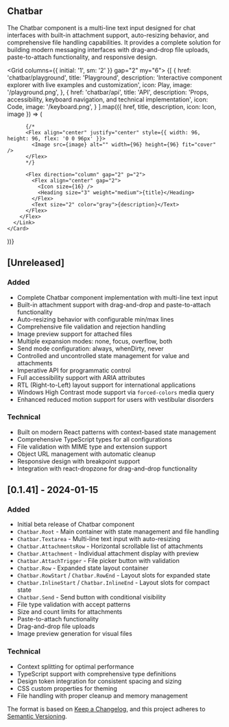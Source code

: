 
<Section size="1">

# Chatbar

The Chatbar component is a multi-line text input designed for chat interfaces with built-in attachment support, auto-resizing behavior, and comprehensive file handling capabilities. It provides a complete solution for building modern messaging interfaces with drag-and-drop file uploads, paste-to-attach functionality, and responsive design.

</Section>

<Grid columns={{ initial: '1', sm: '2' }} gap="2" my="6">
  {[
    {
      href: 'chatbar/playground',
      title: 'Playground',
      description: 'Interactive component explorer with live examples and customization',
      icon: Play,
      image: '/playground.png',
    },
    {
      href: 'chatbar/api',
      title: 'API',
      description: 'Props, accessibility, keyboard navigation, and technical implementation',
      icon: Code,
      image: '/keyboard.png',
    }
  ].map(({ href, title, description, icon: Icon, image }) => (
    <Card asChild key={href} size="2" variant="soft">
      <Link href={href}>
        <Flex direction="row" align="center" gap="4">


          {/*
          <Flex align="center" justify="center" style={{ width: 96, height: 96, flex: '0 0 96px' }}>
            <Image src={image} alt="" width={96} height={96} fit="cover" />
          </Flex>
          */}
          
          <Flex direction="column" gap="2" p="2">
            <Flex align="center" gap="2">
              <Icon size={16} />
              <Heading size="3" weight="medium">{title}</Heading>
            </Flex>
            <Text size="2" color="gray">{description}</Text>
          </Flex>
        </Flex>
      </Link>
    </Card>

))}

</Grid>

<Section size="1">

## [Unreleased]

### Added
- Complete Chatbar component implementation with multi-line text input
- Built-in attachment support with drag-and-drop and paste-to-attach functionality
- Auto-resizing behavior with configurable min/max lines
- Comprehensive file validation and rejection handling
- Image preview support for attached files
- Multiple expansion modes: none, focus, overflow, both
- Send mode configuration: always, whenDirty, never
- Controlled and uncontrolled state management for value and attachments
- Imperative API for programmatic control
- Full accessibility support with ARIA attributes
- RTL (Right-to-Left) layout support for international applications
- Windows High Contrast mode support via `forced-colors` media query
- Enhanced reduced motion support for users with vestibular disorders

### Technical
- Built on modern React patterns with context-based state management
- Comprehensive TypeScript types for all configurations
- File validation with MIME type and extension support
- Object URL management with automatic cleanup
- Responsive design with breakpoint support
- Integration with react-dropzone for drag-and-drop functionality

</Section>

<Section size="1">

## [0.1.41] - 2024-01-15

### Added
- Initial beta release of Chatbar component
- `Chatbar.Root` - Main container with state management and file handling
- `Chatbar.Textarea` - Multi-line text input with auto-resizing
- `Chatbar.AttachmentsRow` - Horizontal scrollable list of attachments
- `Chatbar.Attachment` - Individual attachment display with preview
- `Chatbar.AttachTrigger` - File picker button with validation
- `Chatbar.Row` - Expanded state layout container
- `Chatbar.RowStart` / `Chatbar.RowEnd` - Layout slots for expanded state
- `Chatbar.InlineStart` / `Chatbar.InlineEnd` - Layout slots for compact state
- `Chatbar.Send` - Send button with conditional visibility
- File type validation with accept patterns
- Size and count limits for attachments
- Paste-to-attach functionality
- Drag-and-drop file uploads
- Image preview generation for visual files

### Technical
- Context splitting for optimal performance
- TypeScript support with comprehensive type definitions
- Design token integration for consistent spacing and sizing
- CSS custom properties for theming
- File handling with proper cleanup and memory management

</Section>

<Text size="1" color="gray">The format is based on [Keep a Changelog](https://keepachangelog.com/en/1.0.0/), and this project adheres to [Semantic Versioning](https://semver.org/spec/v2.0.0.html).</Text>